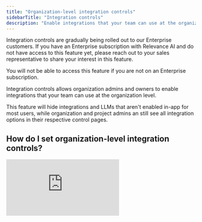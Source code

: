 ```yaml
---
title: "Organization-level integration controls"
sidebarTitle: "Integration controls"
description: "Enable integrations that your team can use at the organization level"
---
```


<Warning>
  Integration controls are gradually being rolled out to our Enterprise customers. If you have an Enterprise subscription with Relevance AI and do not have access to this feature yet, please reach out to your sales representative to share your interest in this feature.

  You will not be able to access this feature if you are not on an Enterprise subscription.
</Warning>

Integration controls allows organization admins and owners to enable integrations that your team can use at the organization level. 

This feature will hide integrations and LLMs that aren't enabled in-app for most users, while organization and project admins an still see all integration options in their respective control pages. 

## How do I set organization-level integration controls?

<div style={{ width:"100%",position:"relative" }}>
<iframe src="https://app.supademo.com/embed/cme1063zj06eag56j17b5nsvd" frameBorder="0" title="How to set organization level integration controls" allow="clipboard-write" webkitallowfullscreen="true" mozallowfullscreen="true" allowfullscreen style={{ position:"absolute",top:0,left:0,width:"100%",height:"100%",border:"3px solid #5E43CE",borderRadius:"10px" }} />
</div>

To set organization-level integration controls, you first must be an organization admin/owner of your Enterprise organization. 

1. Click 'Settings' in the sidebar of Relevance AI
2. Then, click 'Integration controls'
3. From this page, you can quickly toggle all integrations on or off
4. To toggle a specific integration on or off, click the toggle next to the integration
5. You can also use the search bar to find an integration

----

## Frequently asked questions (FAQs)

<AccordionGroup>
  <Accordion title="Can I access integration controls without upgrading to Enterprise?">No. This feature is available for Enterprise subscriptions only.</Accordion>
  <Accordion title="I'm on an Enterprise subscription but do not have access to this feature yet. How do I get access?">This feature is gradually being rolled out to Enterprise customers. Please reach out to your sales representative to express your interest in receiving this feature.</Accordion>
</AccordionGroup>